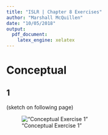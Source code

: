 ```yaml
---
title: "ISLR | Chapter 8 Exercises"
author: "Marshall McQuillen"
date: "10/05/2018"
output: 
  pdf_document: 
    latex_engine: xelatex
---
```


# Conceptual

## 1

(sketch on following page)

!["Conceptual Exercise 1"](images/conceptual_1.png)




